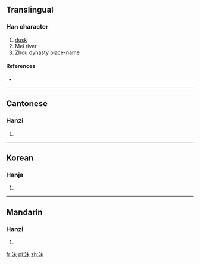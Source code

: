 ==Translingual==

===Han character===
{{Han char|rn=85|rad=水|as=05|sn=8|four=35190|canj=EJD}}

# [[dusk]]
# Mei river
# Zhou dynasty place-name

====References====
* {{Han ref|kx=0612.140|dkj=17236|dj=1006.020|hdz=31578.010|uh=6CAC|ud=27820|bh=AA7A|bd=43642}}

----

==Cantonese==

===Hanzi===
{{yue-hanzi|jyut=|y=mut3}}

# {{defn|lang=yue|sort=水05}}

----

==Korean==

===Hanja===
{{ko-hanja|hangeul=매|eumhun=|rv=mae|mr=mae|y=may}}

# {{defn|lang=ko|sort=水05}}

----

==Mandarin==

===Hanzi===
{{cmn-hanzi|pin=[[mèi]] ([[mei4]]), [[huì]] ([[hui4]])|wg=mei<sup>4</sup>}}

# {{defn|lang=cmn|sort=水05}}

[[fr:沬]]
[[pl:沬]]
[[zh:沬]]